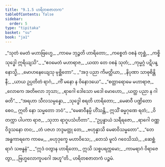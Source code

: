 ```yaml
---
title: "9.1.5 ဟရိတစဇာတက"
tableOfContents: false
sidebar:
  order: 5
type: "tipitaka"
basket: "su"
book: "ja1"
---
```



<DynamicBreadcrumb />

<Division number="40" book="ja1" e="ch" v="22" p="191">

<Paragraph number="1824" type="verses" book="ja1">
_“သုတံ မေတံ မဟာဗြဟ္မေ,_  
_ကာမေ ဘုဉ္ဇတိ ဟာရိတော;_  
_ကစ္စေတံ ဝစနံ တုစ္ဆံ,_  
_ကစ္စိ သုဒ္ဓေါ ဣရိယျသိ”._  

</Paragraph>

</Division>
<Division number="41" book="ja1" e="ch" v="22" p="191">

<Paragraph number="1825" type="verses" book="ja1">
_“ဧဝမေတံ မဟာရာဇ,_  
_ယထာ တေ ဝစနံ သုတံ;_  
_ကုမ္မဂ္ဂံ ပဋိပန္နောသ္မိ,_  
_မောဟနေယျေသု မုစ္ဆိတော”._  

</Paragraph>

</Division>
<Division number="42" book="ja1" e="ch" v="22" p="191">

<Paragraph number="1826" type="verses" book="ja1">
_“အဒု ပညာ ကိမတ္ထိယာ,_  
_နိပုဏာ သာဓုစိန္တိနီ;_  
_ယာယ ဥပ္ပတိတံ ရာဂံ,_  
_ကိံ မနော န ဝိနောဒယေ”._  

</Paragraph>

</Division>
<Division number="43" book="ja1" e="ch" v="22" p="191">

<Paragraph number="1827" type="verses" book="ja1">
_“စတ္တာရောမေ မဟာရာဇ,_  
_လောကေ အတိဗလာ ဘုသာ;_  
_ရာဂေါ ဒေါသော မဒေါ မောဟော,_  
_ယတ္ထ ပညာ န ဂါဓတိ”._  

</Paragraph>

</Division>
<Division number="44" book="ja1" e="ch" v="22" p="191">

<Paragraph number="1828" type="verses" book="ja1">
_“အရဟာ သီလသမ္ပန္နော,_  
_သုဒ္ဓေါ စရတိ ဟာရိတော;_  
_မေဓာဝီ ပဏ္ဍိတော စေဝ,_  
ဣတိ နော သမ္မတော ဘဝံ”._  

</Paragraph>

</Division>
<Division number="45" book="ja1" e="ch" v="22" p="191">

<Paragraph number="1829" type="verses" book="ja1">
_“မေဓာဝီနမ္ပိ ဟိံသန္တိ,_  
ဣသိံ ဓမ္မဂုဏေ ရတံ;_  
_ဝိတက္ကာ ပါပကာ ရာဇ,_  
_သုဘာ ရာဂူပသံဟိတာ”._  

</Paragraph>

</Division>
<Division number="46" book="ja1" e="ch" v="22" p="192">

<Paragraph number="1830" type="verses" book="ja1">
_“ဥပ္ပန္နာယံ သရီရဇော,_  
_ရာဂေါ ဝဏ္ဏဝိဒူသနော တဝ;_  
_တံ ပဇဟ ဘဒ္ဒမတ္ထု တေ,_  
_ဗဟုန္နာသိ မေဓာဝိသမ္မတော”._  

</Paragraph>

</Division>
<Division number="47" book="ja1" e="ch" v="22" p="192">

<Paragraph number="1831" type="verses" book="ja1">
_“တေ အန္ဓကာရကေ ကာမေ,_  
_ဗဟုဒုက္ခေ မဟာဝိသေ;_  
_တေသံ မူလံ ဂဝေသိဿံ,_  
_ဆေစ္ဆံ ရာဂံ သဗန္ဓနံ”._  

</Paragraph>

</Division>
<Division number="48" book="ja1" e="ch" v="22" p="192">

<Paragraph number="1832" type="verses" book="ja1">
_“ဣဒံ ဝတွာန ဟာရိတော,_  
ဣသိ သစ္စပရက္ကမော;_  
_ကာမရာဂံ ဝိရာဇေတွာ,_  
_ဗြဟ္မလောကူပဂေါ အဟူ”တိ._  


</Paragraph>
</Division>

<Paragraph number="1833" type="center" book="ja1">
ဟရိတစဇာတကံ ပဉ္စမံ.
</Paragraph>